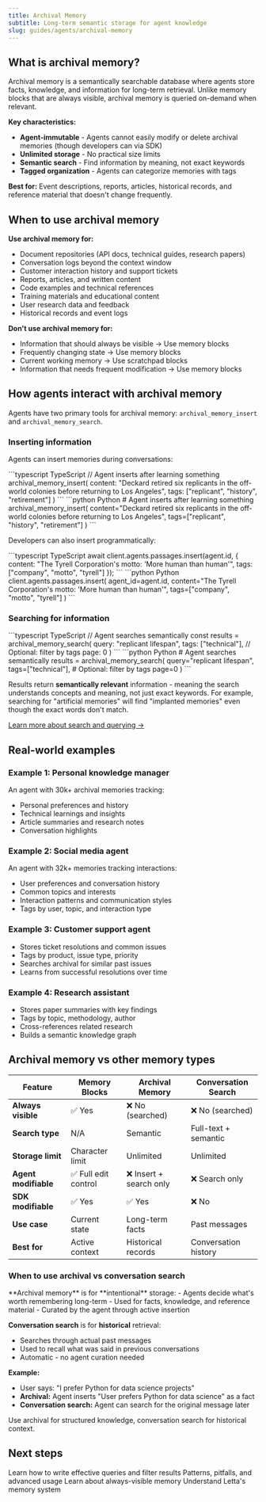```yaml
---
title: Archival Memory
subtitle: Long-term semantic storage for agent knowledge
slug: guides/agents/archival-memory
---
```


## What is archival memory?

Archival memory is a semantically searchable database where agents store facts, knowledge, and information for long-term retrieval. Unlike memory blocks that are always visible, archival memory is queried on-demand when relevant.

**Key characteristics:**
- **Agent-immutable** - Agents cannot easily modify or delete archival memories (though developers can via SDK)
- **Unlimited storage** - No practical size limits
- **Semantic search** - Find information by meaning, not exact keywords
- **Tagged organization** - Agents can categorize memories with tags

**Best for:** Event descriptions, reports, articles, historical records, and reference material that doesn't change frequently.

## When to use archival memory

**Use archival memory for:**
- Document repositories (API docs, technical guides, research papers)
- Conversation logs beyond the context window
- Customer interaction history and support tickets
- Reports, articles, and written content
- Code examples and technical references
- Training materials and educational content
- User research data and feedback
- Historical records and event logs

**Don't use archival memory for:**
- Information that should always be visible → Use memory blocks
- Frequently changing state → Use memory blocks
- Current working memory → Use scratchpad blocks
- Information that needs frequent modification → Use memory blocks

## How agents interact with archival memory

Agents have two primary tools for archival memory: `archival_memory_insert` and `archival_memory_search`.

### Inserting information

Agents can insert memories during conversations:

<CodeGroup>
```typescript TypeScript
// Agent inserts after learning something
archival_memory_insert(
    content: "Deckard retired six replicants in the off-world colonies before returning to Los Angeles",
    tags: ["replicant", "history", "retirement"]
)
```
```python Python
# Agent inserts after learning something
archival_memory_insert(
    content="Deckard retired six replicants in the off-world colonies before returning to Los Angeles",
    tags=["replicant", "history", "retirement"]
)
```
</CodeGroup>

Developers can also insert programmatically:

<CodeGroup>
```typescript TypeScript
await client.agents.passages.insert(agent.id, {
    content: "The Tyrell Corporation's motto: 'More human than human'",
    tags: ["company", "motto", "tyrell"]
});
```
```python Python
client.agents.passages.insert(
    agent_id=agent.id,
    content="The Tyrell Corporation's motto: 'More human than human'",
    tags=["company", "motto", "tyrell"]
)
```
</CodeGroup>

### Searching for information

<CodeGroup>
```typescript TypeScript
// Agent searches semantically
const results = archival_memory_search(
    query: "replicant lifespan",
    tags: ["technical"],  // Optional: filter by tags
    page: 0
)
```
```python Python
# Agent searches semantically
results = archival_memory_search(
    query="replicant lifespan",
    tags=["technical"],  # Optional: filter by tags
    page=0
)
```
</CodeGroup>

Results return **semantically relevant** information - meaning the search understands concepts and meaning, not just exact keywords. For example, searching for "artificial memories" will find "implanted memories" even though the exact words don't match.

[Learn more about search and querying →](/guides/agents/archival-search)

## Real-world examples

### Example 1: Personal knowledge manager
An agent with 30k+ archival memories tracking:
- Personal preferences and history
- Technical learnings and insights
- Article summaries and research notes
- Conversation highlights

### Example 2: Social media agent
An agent with 32k+ memories tracking interactions:
- User preferences and conversation history
- Common topics and interests
- Interaction patterns and communication styles
- Tags by user, topic, and interaction type

### Example 3: Customer support agent
- Stores ticket resolutions and common issues
- Tags by product, issue type, priority
- Searches archival for similar past issues
- Learns from successful resolutions over time

### Example 4: Research assistant
- Stores paper summaries with key findings
- Tags by topic, methodology, author
- Cross-references related research
- Builds a semantic knowledge graph

## Archival memory vs other memory types

| Feature | Memory Blocks | Archival Memory | Conversation Search |
|---------|--------------|-----------------|-------------------|
| **Always visible** | ✅ Yes | ❌ No (searched) | ❌ No (searched) |
| **Search type** | N/A | Semantic | Full-text + semantic |
| **Storage limit** | Character limit | Unlimited | Unlimited |
| **Agent modifiable** | ✅ Full edit control | ❌ Insert + search only | ❌ Search only |
| **SDK modifiable** | ✅ Yes | ✅ Yes | ❌ No |
| **Use case** | Current state | Long-term facts | Past messages |
| **Best for** | Active context | Historical records | Conversation history |

### When to use archival vs conversation search

<Tip>
**Archival memory** is for **intentional** storage:
- Agents decide what's worth remembering long-term
- Used for facts, knowledge, and reference material
- Curated by the agent through active insertion

**Conversation search** is for **historical** retrieval:
- Searches through actual past messages
- Used to recall what was said in previous conversations
- Automatic - no agent curation needed

**Example:**
- User says: "I prefer Python for data science projects"
- **Archival:** Agent inserts "User prefers Python for data science" as a fact
- **Conversation search:** Agent can search for the original message later

Use archival for structured knowledge, conversation search for historical context.
</Tip>

## Next steps

<CardGroup cols={2}>
  <Card
    title="Searching & Querying"
    href="/guides/agents/archival-search"
  >
    Learn how to write effective queries and filter results
  </Card>
  <Card
    title="Best Practices"
    href="/guides/agents/archival-best-practices"
  >
    Patterns, pitfalls, and advanced usage
  </Card>
  <Card
    title="Memory Blocks"
    href="/guides/agents/memory-blocks"
  >
    Learn about always-visible memory
  </Card>
  <Card
    title="Agent Memory Overview"
    href="/guides/agents/memory"
  >
    Understand Letta's memory system
  </Card>
</CardGroup>
